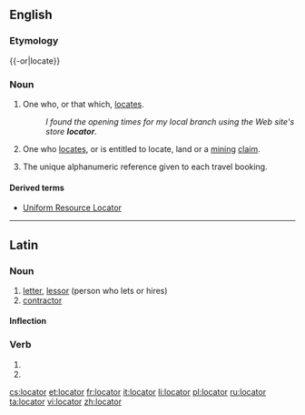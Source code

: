 ==English==
{{wikipedia|dab=locator}}

===Etymology===
{{-or|locate}}

===Noun===
{{en-noun}}

# One who, or that which, [[locate]]s.
#: ''I found the opening times for my local branch using the Web site's store '''locator'''.''
# {{context|US|lang=en}} One who [[locate]]s, or is entitled to locate, land or a [[mining]] [[claim]].
# {{context|travel industry|lang=en}} The unique alphanumeric reference given to each travel booking.

====Derived terms====
* [[Uniform Resource Locator]]

----

==Latin==

===Noun===
{{la-noun|locātor|locatoris|locātōris|m|third}}

# [[letter]], [[lessor]] (person who lets or hires)
# [[contractor]]

====Inflection====
{{la-decl-3rd|locator|locātor|locator|locātōr}}

===Verb===
{{la-verb-form|locātor}}

# {{conjugation of|loco|locō|2|s|fut|pass|imp|lang=la}}
# {{conjugation of|loco|locō|3|s|fut|pass|imp|lang=la}}

[[cs:locator]]
[[et:locator]]
[[fr:locator]]
[[it:locator]]
[[li:locator]]
[[pl:locator]]
[[ru:locator]]
[[ta:locator]]
[[vi:locator]]
[[zh:locator]]